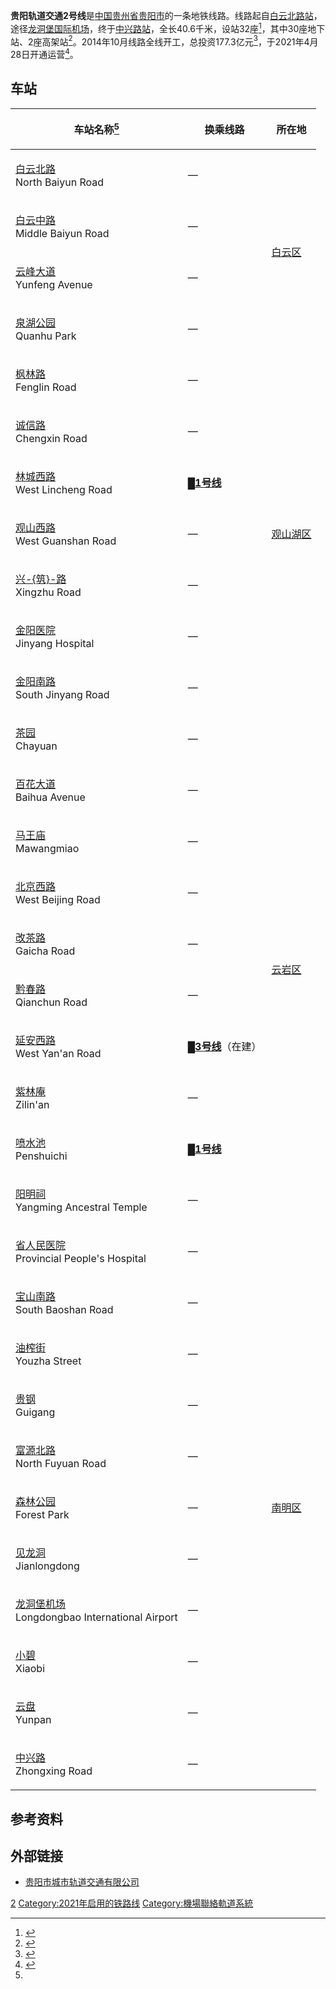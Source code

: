 {{noteTA
|G1=Transport}}
{{Infobox rail system-route
|name= 贵阳轨道交通2号线
|color=#{{贵阳轨道交通标志色|2}}
|color2 =transparent<!-- 形成图标与色带的分隔，请勿删除 -->
|logo_filename=
|logo_width=
|image=
|caption=
|imagesize=
|name_background=inherit
|locale=[[中国|中国]][[贵州省|贵州省]][[贵阳市|贵阳市]]
|type=[[城市轨道交通系统|城市轨道交通系统]]
|system=[[贵阳轨道交通|贵阳轨道交通]]
|stations=32站
|status=運營中
|start=[[白云北路站|白云北路站]]
|end=[[中兴路站_(贵阳)|中兴路站]]
|character= 地下/高架
|linelength=40.6
|gauge={{标准轨}}
|tracks=
|signalling=
|stock=[[中车南京浦镇车辆|中车浦镇]]
|fleet_size= B型车6节编组
|speed= 80km/h
|electrification=直流1500V接触网供电
|depot=白云车辆段、小碧停车场
|daily_ridership=
|open=2021年4月28日
|time_first=
|time_last=
|operator=贵阳市城市轨道交通集团有限公司
|route_map={{贵阳轨道交通2号线RDT}}
|collapsed=true
}}
'''贵阳轨道交通2号线'''是[[中国|中国]][[贵州省|贵州省]][[贵阳市|贵阳市]]的一条地铁线路。线路起自[[白云北路站|白云北路站]]，途径[[龙洞堡国际机场|龙洞堡国际机场]]，终于[[中兴路站_(贵阳)|中兴路站]]，全长40.6千米，设站32座<ref name=gy2>{{Cite web|url=https://mp.weixin.qq.com/s/LyzoZA4JzgvbRcTdW7RF2w|title=官宣！贵阳地铁2号线全线试运行，票价及站名公布（附换乘攻略）|access-date=2020-12-30|publisher=贵州都市报|archive-date=2021-04-25|archive-url=https://web.archive.org/web/20210425232531/https://mp.weixin.qq.com/s/LyzoZA4JzgvbRcTdW7RF2w|dead-url=no}}</ref>，其中30座地下站、2座高架站<ref>{{cite web|url=http://news.gog.cn/system/2020/12/29/017804381.shtml|date=2020-12-29|title=贵阳地铁2号线试运行 部分市民代表参加试乘体验|access-date=2020-12-29|archive-date=2021-04-16|archive-url=https://web.archive.org/web/20210416044127/http://news.gog.cn/system/2020/12/29/017804381.shtml|dead-url=no}}</ref>。2014年10月线路全线开工，总投资177.3亿元<ref>{{Cite web |url=http://www.focus.cn/news/gy-2014-10-16/5642199.html |title=贵阳地铁2号线总投资177.3亿元 建设工期四年半 |access-date=2015-02-13 |archive-date=2015-02-13 |archive-url=https://web.archive.org/web/20150213134305/http://www.focus.cn/news/gy-2014-10-16/5642199.html |dead-url=no }}</ref>，于2021年4月28日开通运营<ref name=2021gywb>{{cite news|author=吴伟剑|url=https://epaper.gywb.cn/epaper/gyrb/html/2021-04/29/content_6257.htm|title=贵阳市轨道交通2号线全线开通运营|publisher=贵阳日报|pages=A01|date=2021-04-29|accessdate=2021-04-29|archive-date=2021-04-30|archive-url=https://web.archive.org/web/20210430132024/https://epaper.gywb.cn/epaper/gyrb/html/2021-04/29/content_6257.htm|dead-url=no}}</ref>。

== 车站 ==
{| class="wikitable" width=50% style="text-align:center"
!style="border-bottom:solid 5px #{{贵阳轨道交通标志色|2}};"|车站名称<ref name=gy2 />
!style="border-bottom:solid 5px #{{贵阳轨道交通标志色|2}};"|换乘线路
!style="border-bottom:solid 5px #{{贵阳轨道交通标志色|2}};"|所在地
|- 
|[[白云北路站|白云北路]]<br>North Baiyun Road
|—
|rowspan=4|[[白云区_(贵阳市)|白云区]]
|-
|[[白云中路站|白云中路]]<br>Middle Baiyun Road
|—
|-
|[[云峰大道站|云峰大道]]<br>Yunfeng Avenue
|—
|-
|[[泉湖公园站|泉湖公园]]<br>Quanhu Park
|—
|-
|[[枫林路站|枫林路]]<br>Fenglin Road
|—
|rowspan=7|[[观山湖区|观山湖区]]
|-
|[[诚信路站|诚信路]]<br>Chengxin Road
|—
|-
|[[林城西路站|林城西路]]<br>West Lincheng Road
|<span style="color:#{{贵阳轨道交通标志色|1}};">█</span>''' [[贵阳轨道交通1号线|1号线]]'''
|-
|[[观山西路站|观山西路]]<br>West Guanshan Road
|—
|-
|[[兴筑路站|兴-{筑}-路]]<br>Xingzhu Road
|—
|-
|[[金阳医院站|金阳医院]]<br>Jinyang Hospital
|—
|-
|[[金阳南路站|金阳南路]]<br>South Jinyang Road
|—
|-
|[[茶园站_(贵阳)|茶园]]<br>Chayuan
|—
|rowspan=10|[[云岩区|云岩区]]
|-
|[[百花大道站|百花大道]]<br>Baihua Avenue
|—
|-
|[[马王庙站|马王庙]]<br>Mawangmiao
|—
|-
|[[北京西路站|北京西路]]<br>West Beijing Road
|—
|-
|[[改茶路站|改茶路]]<br>Gaicha Road
|—
|-
|[[黔春路站|黔春路]]<br>Qianchun Road
|—
|-
|[[延安西路站_(贵阳)|延安西路]]<br>West Yan'an Road
|<span style="color:#{{贵阳轨道交通标志色|3}};">█</span>''' [[贵阳轨道交通3号线|3号线]]'''（在建）
|-
|[[紫林庵站|紫林庵]]<br>Zilin'an
|—
|-
|[[喷水池站|喷水池]]<br>Penshuichi
|<span style="color:#{{贵阳轨道交通标志色|1}};">█</span>''' [[贵阳轨道交通1号线|1号线]]'''
|-
|[[阳明祠站|阳明祠]]<br>Yangming Ancestral Temple
|—
|-
|[[省人民医院站_(贵阳)|省人民医院]]<br>Provincial People's Hospital
|—
|rowspan=11|[[南明区|南明区]]
|-
|[[宝山南路站|宝山南路]]<br>South Baoshan Road
|—
|-
|[[油榨街站|油榨街]]<br>Youzha Street
|—
|-
|[[贵钢站|贵钢]]<br>Guigang
|—
|-
|[[富源北路站|富源北路]]<br>North Fuyuan Road
|—
|-
|[[森林公园站_(贵阳)|森林公园]]<br>Forest Park
|—
|-
|[[见龙洞站|见龙洞]]<br>Jianlongdong
|—
|-
|[[龙洞堡机场站|龙洞堡机场]]<br>Longdongbao International Airport
|—
|-
|[[小碧站|小碧]]<br>Xiaobi
|—
|-
|[[云盘站_(贵阳)|云盘]]<br>Yunpan
|—
|-
|[[中兴路站_(贵阳)|中兴路]]<br>Zhongxing Road
|—
|}

== 参考资料 ==
<!--https://mp.weixin.qq.com/s/rpkUvIFQVL4VDh4-OQ2Jfw-->
{{reflist}}

== 外部链接 ==
*[http://www.gyurt.com/ 贵阳市城市轨道交通有限公司]{{Wayback|url=http://www.gyurt.com/ |date=20210430093944 }}

{{贵阳轨道交通2号线}}
{{贵阳市公共交通}}
{{Authority control}}
[[Category:贵阳轨道交通|2]]
[[Category:2021年启用的铁路线|Category:2021年启用的铁路线]]
[[Category:機場聯絡軌道系統|Category:機場聯絡軌道系統]]